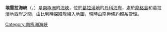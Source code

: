 {{coord|64|42|S|62|36|W|source:GNIS|display=title}}

'''埃雷拉海峽'''（{{lang-en|Errera Channel}}，{{lang-de|Errera-Kanal}}）是[[南極洲|南極洲]]的[[海峽|海峽]]，位於[[葛拉漢地|葛拉漢地]]的[[丹科海岸|丹科海岸]]，處於[[龍格島|龍格島]]和葛拉漢地西岸之間，由[[比利時|比利時]]探險隊繪入地圖，現時由[[南極條約體系|南極條約體系]]管理。

{{DEFAULTSORT:Errera Channel}}
[[Category:南極洲海峽|Category:南極洲海峽]]


{{DancoCoast-geo-stub}}
